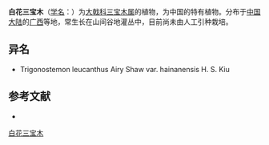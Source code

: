 {{Speciesbox
| name = 白花三宝木
| status = 
| status_system = 
| image =
| genus = Trigonostemon
| species = leucanthus
| authority = Airy Shaw
}}

'''白花三宝木'''（[[学名|学名]]：{{lang|la|''Trigonostemon leucanthus''}}）为[[大戟科|大戟科]][[三宝木属|三宝木属]]的植物，为中国的特有植物。分布于[[中国大陆|中国大陆]]的[[广西|广西]]等地，常生长在山间谷地灌丛中，目前尚未由人工引种栽培。

== 异名 ==
* Trigonostemon leucanthus Airy Shaw var. hainanensis H. S. Kiu

== 参考文献 ==
<div class="references-small">
* {{cite web| url =http://www.bioinfo.cn/db05/KmzwSpecies.php?action=view&id=8717| title =白花三宝木| work =《中国高等植物数据库全库》| publisher =中国科学院微生物研究所| author =昆明植物研究所| accessdate =2009-02-24| deadurl =yes| archiveurl =https://web.archive.org/web/20160305025404/http://www.bioinfo.cn/db05/KmzwSpecies.php?action=view&id=8717| archivedate =2016-03-05}}
</div>
{{Taxonbar|from=Q15227438}}

[[Category:三宝木属|白花三宝木]]


{{植物小作品}}